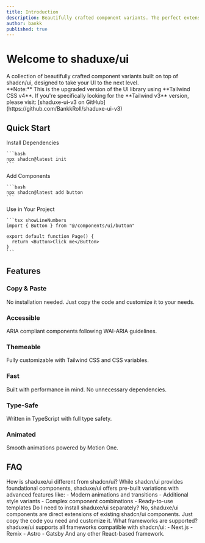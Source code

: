 ```yaml
---
title: Introduction
description: Beautifully crafted component variants. The perfect extension to your shadcn/ui components. Built with React 19, Tailwind v4, and Motion One.
author: bankk
published: true
---
```


<div className="relative w-full overflow-hidden rounded-lg border p-8 mb-6">
  <div className="absolute inset-0 bg-grid-pattern opacity-5"></div>
  <div className="relative">
    <h1 className="scroll-m-20 text-balance text-4xl font-bold tracking-tight lg:text-5xl">
      Welcome to shaduxe/ui
    </h1>
    <div className="mt-4 text-lg text-muted-foreground">
      A collection of beautifully crafted component variants built on top of
      shadcn/ui, designed to take your UI to the next level.
    </div>
    <div className="flex justify-center mx-auto mt-6">
      <TechStackFull
        technologies={[
          "react",
          "typescript",
          "shadcn",
          "motion",
          "tailwindcss",
        ]}
      />
    </div>
  </div>
</div>

<Callout>
  **Note:** This is the upgraded version of the UI library using **Tailwind CSS v4**. If you're specifically looking for the **Tailwind v3** version, please visit: [shaduxe-ui-v3 on GitHub](https://github.com/BankkRoll/shaduxe-ui-v3)
</Callout>

## Quick Start

<Steps>
  <Step>
    Install Dependencies
    
    ```bash
    npx shadcn@latest init
    ```
  </Step>

  <Step>
    Add Components 
    
    ```bash
    npx shadcn@latest add button
    ```
  </Step>

  <Step>
    Use in Your Project
    
    ```tsx showLineNumbers
    import { Button } from "@/components/ui/button"

    export default function Page() {
      return <Button>Click me</Button>
    }
    ```
  </Step>
</Steps>

## Features

<div className="mt-8 grid gap-6 md:grid-cols-2 lg:grid-cols-3">
  <div className="flex flex-col gap-2 rounded-lg border bg-card p-6 shadow-sm">
    <div className="flex items-center gap-2">
      <IconCode className="size-5 text-primary" />
      <h3 className="font-semibold">Copy & Paste</h3>
    </div>
    <div className="text-sm text-muted-foreground">
      No installation needed. Just copy the code and customize it to your needs.
    </div>
  </div>

  <div className="flex flex-col gap-2 rounded-lg border bg-card p-6 shadow-sm">
    <div className="flex items-center gap-2">
      <IconAccessibility className="size-5 text-primary" />
      <h3 className="font-semibold">Accessible</h3>
    </div>
    <div className="text-sm text-muted-foreground">
      ARIA compliant components following WAI-ARIA guidelines.
    </div>
  </div>

  <div className="flex flex-col gap-2 rounded-lg border bg-card p-6 shadow-sm">
    <div className="flex items-center gap-2">
      <IconPalette className="size-5 text-primary" />
      <h3 className="font-semibold">Themeable</h3>
    </div>
    <div className="text-sm text-muted-foreground">
      Fully customizable with Tailwind CSS and CSS variables.
    </div>
  </div>

  <div className="flex flex-col gap-2 rounded-lg border bg-card p-6 shadow-sm">
    <div className="flex items-center gap-2">
      <IconZap className="size-5 text-primary" />
      <h3 className="font-semibold">Fast</h3>
    </div>
    <div className="text-sm text-muted-foreground">
      Built with performance in mind. No unnecessary dependencies.
    </div>
  </div>

  <div className="flex flex-col gap-2 rounded-lg border bg-card p-6 shadow-sm">
    <div className="flex items-center gap-2">
      <IconBraces className="size-5 text-primary" />
      <h3 className="font-semibold">Type-Safe</h3>
    </div>
    <div className="text-sm text-muted-foreground">
      Written in TypeScript with full type safety.
    </div>
  </div>

  <div className="flex flex-col gap-2 rounded-lg border bg-card p-6 shadow-sm">
    <div className="flex items-center gap-2">
      <IconSparkles className="size-5 text-primary" />
      <h3 className="font-semibold">Animated</h3>
    </div>
    <div className="text-sm text-muted-foreground">
      Smooth animations powered by Motion One.
    </div>
  </div>
</div>

## FAQ

<Accordion type="multiple" className="w-full">
  <AccordionItem value="faq-1">
    <AccordionTrigger>
      How is shaduxe/ui different from shadcn/ui?
    </AccordionTrigger>
    <AccordionContent>
      While shadcn/ui provides foundational components, shaduxe/ui offers pre-built variations with advanced features like:
      - Modern animations and transitions
      - Additional style variants
      - Complex component combinations
      - Ready-to-use templates
    </AccordionContent>
  </AccordionItem>

  <AccordionItem value="faq-2">
    <AccordionTrigger>
      Do I need to install shaduxe/ui separately?
    </AccordionTrigger>
    <AccordionContent>
      No, shaduxe/ui components are direct extensions of existing shadcn/ui
      components. Just copy the code you need and customize it.
    </AccordionContent>
  </AccordionItem>

  <AccordionItem value="faq-3">
    <AccordionTrigger>
      What frameworks are supported?
    </AccordionTrigger>
    <AccordionContent>
      shaduxe/ui supports all frameworks compatible with shadcn/ui:
      - Next.js
      - Remix
      - Astro
      - Gatsby
      And any other React-based framework.
    </AccordionContent>
  </AccordionItem>
</Accordion>
